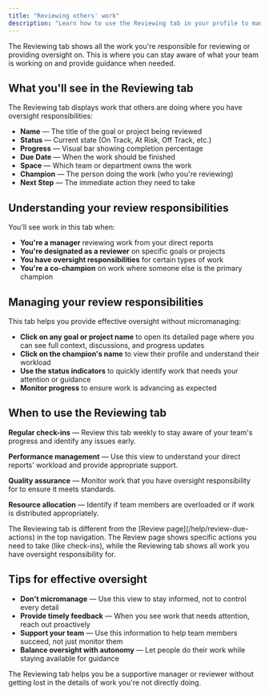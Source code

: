 ```yaml
---
title: "Reviewing others' work"
description: "Learn how to use the Reviewing tab in your profile to manage your oversight responsibilities."
---
```



<ImageEnhancer />

The Reviewing tab shows all the work you're responsible for reviewing or providing oversight on. This is where you can stay aware of what your team is working on and provide guidance when needed.

## What you'll see in the Reviewing tab

The Reviewing tab displays work that others are doing where you have oversight responsibilities:

- **Name** — The title of the goal or project being reviewed
- **Status** — Current state (On Track, At Risk, Off Track, etc.)
- **Progress** — Visual bar showing completion percentage
- **Due Date** — When the work should be finished
- **Space** — Which team or department owns the work
- **Champion** — The person doing the work (who you're reviewing)
- **Next Step** — The immediate action they need to take

## Understanding your review responsibilities

You'll see work in this tab when:

- **You're a manager** reviewing work from your direct reports
- **You're designated as a reviewer** on specific goals or projects
- **You have oversight responsibilities** for certain types of work
- **You're a co-champion** on work where someone else is the primary champion

## Managing your review responsibilities

This tab helps you provide effective oversight without micromanaging:

- **Click on any goal or project name** to open its detailed page where you can see full context, discussions, and progress updates
- **Click on the champion's name** to view their profile and understand their workload
- **Use the status indicators** to quickly identify work that needs your attention or guidance
- **Monitor progress** to ensure work is advancing as expected

## When to use the Reviewing tab

**Regular check-ins** — Review this tab weekly to stay aware of your team's progress and identify any issues early.

**Performance management** — Use this view to understand your direct reports' workload and provide appropriate support.

**Quality assurance** — Monitor work that you have oversight responsibility for to ensure it meets standards.

**Resource allocation** — Identify if team members are overloaded or if work is distributed appropriately.

<Aside>The Reviewing tab is different from the [Review page](/help/review-due-actions) in the top navigation. The Review page shows specific actions you need to take (like check-ins), while the Reviewing tab shows all work you have oversight responsibility for.</Aside>

## Tips for effective oversight

- **Don't micromanage** — Use this view to stay informed, not to control every detail
- **Provide timely feedback** — When you see work that needs attention, reach out proactively
- **Support your team** — Use this information to help team members succeed, not just monitor them
- **Balance oversight with autonomy** — Let people do their work while staying available for guidance

The Reviewing tab helps you be a supportive manager or reviewer without getting lost in the details of work you're not directly doing. 